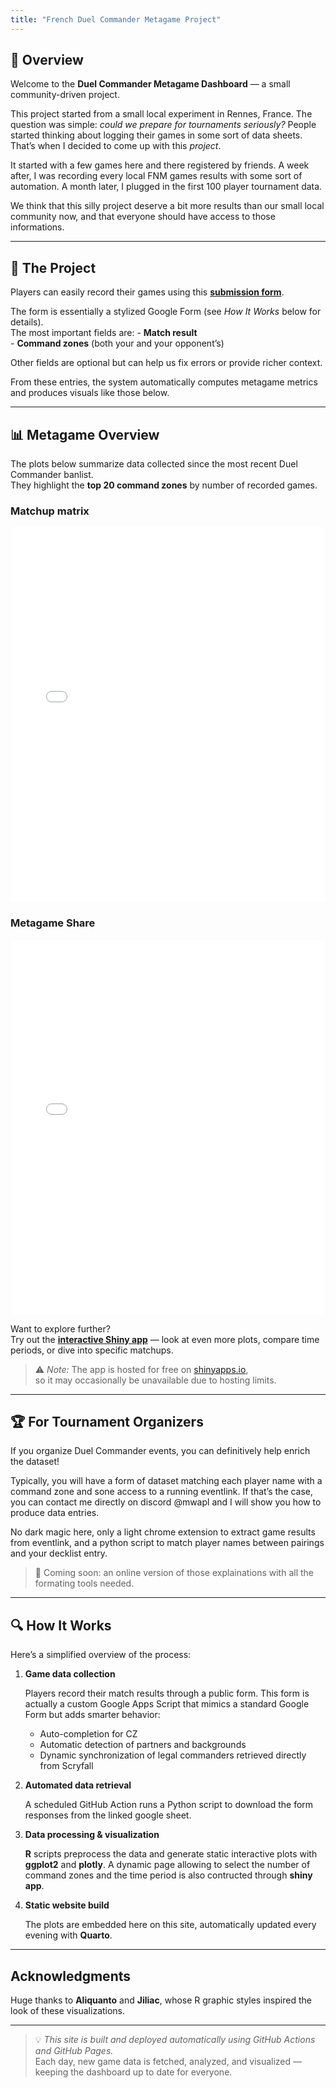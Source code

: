 ```yaml
---
title: "French Duel Commander Metagame Project"
---
```


## 🎯 Overview

Welcome to the **Duel Commander Metagame Dashboard** — a small community-driven project.

This project started from a small local experiment in Rennes,
France. The question was simple: *could we prepare for tournaments
seriously?* People started thinking about logging their games in
some sort of data sheets. That's when I decided to come up with this
*project*.

It started with a few games here and there registered by friends. A
week after, I was recording every local FNM games results with some
sort of automation. A month later, I plugged in the first 100 player
tournament data.

We think that this silly project deserve a bit more results than our
small local community now, and that everyone should have access to those
informations.

---

## 💾 The Project

Players can easily record their games using this **[submission form](https://script.google.com/macros/s/AKfycbypLu4K7h7oZ7k6kKpNl0uWtzl0QRcZQJB4Axfd--1vffgGcsnXSPUsHlWCpCusXva9/exec)**.

The form is essentially a stylized Google Form (see *How It Works* below for details).  
The most important fields are:
  - **Match result**  
  - **Command zones** (both your and your opponent’s)

Other fields are optional but can help us fix errors or provide richer context.

From these entries, the system automatically computes metagame metrics and produces visuals like those below.

---

## 📊 Metagame Overview

The plots below summarize data collected since the most recent Duel Commander banlist.  
They highlight the **top 20 command zones** by number of recorded games.

### Matchup matrix
::: {#Matchup-Matrix}
<iframe src="plots/matchup_matrix.html" width="100%" height="600" style="border:none;"></iframe>
:::


### Metagame Share
::: {#metagame-share}
<iframe src="plots/metagame_share.html" width="100%" height="600" style="border:none;"></iframe>
:::

Want to explore further?  
Try out the **[interactive Shiny app](https://your-shinyapps-url.shinyapps.io/metagame/)** — look at even more plots, compare time periods, or dive into specific matchups.

> ⚠️ *Note:* The app is hosted for free on [shinyapps.io](https://www.shinyapps.io/),  
> so it may occasionally be unavailable due to hosting limits.

---

## 🏆 For Tournament Organizers

If you organize Duel Commander events, you can definitively help enrich the dataset!

Typically, you will have a form of dataset matching each player name
with a command zone and sone access to a running eventlink. If that's
the case, you can contact me directly on discord @mwapl and I will
show you how to produce data entries.

No dark magic here, only a light chrome extension to extract game
results from eventlink, and a python script to match player names
between pairings and your decklist entry.

> 🧰 Coming soon: an online version of those explainations with all the formating tools needed.

---

## 🔍 How It Works

Here’s a simplified overview of the process:

1. **Game data collection**

   Players record their match results through a public form.
   This form is actually a custom Google Apps Script that mimics a standard Google Form but adds smarter behavior:
   - Auto-completion for CZ
   - Automatic detection of partners and backgrounds
   - Dynamic synchronization of legal commanders retrieved directly from Scryfall

2. **Automated data retrieval**

   A scheduled GitHub Action runs a Python script to download the form responses from the linked google sheet.

3. **Data processing & visualization**

   **R** scripts preprocess the data and generate static interactive plots with **ggplot2** and **plotly**. A dynamic page
   allowing to select the number of command zones and the time period is also contructed through **shiny app**.

4. **Static website build**

   The plots are embedded here on this site, automatically updated every evening with **Quarto**.

---

## Acknowledgments

Huge thanks to **Aliquanto** and **Jiliac**, whose R graphic styles inspired the look of these visualizations.

---

> 💡 *This site is built and deployed automatically using GitHub Actions and GitHub Pages.*  
> Each day, new game data is fetched, analyzed, and visualized — keeping the dashboard up to date for everyone.

